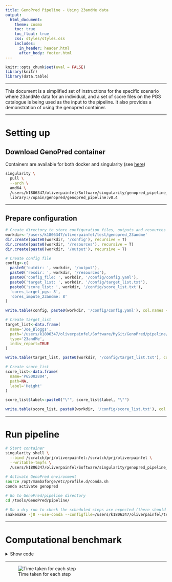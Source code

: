 ```yaml
---
title: GenoPred Pipeline - Using 23andMe data
output: 
  html_document:
    theme: cosmo
    toc: true
    toc_float: true
    css: styles/styles.css
    includes:
      in_header: header.html
      after_body: footer.html
---
```


```r
knitr::opts_chunk$set(eval = FALSE)
library(knitr)
library(data.table)
```

***

This document is a simplified set of instructions for the specific scenario where 23andMe data for an individual, and a set of score files on the PGS catalogue is being used as the input to the pipeline. It also provides a demonstration of using the genopred container.

***

# Setting up

## Download GenoPred container

Containers are available for both docker and singularity (see [here](pipeline_readme.html#containers))

```bash
singularity \
  pull \
  --arch \
  amd64 \
  /users/k1806347/oliverpainfel/Software/singularity/genopred_pipeline_v0.4.sif \
  library://opain/genopred/genopred_pipeline:v0.4
```

***

## Prepare configuration

```r
# Create directory to store configuration files, outputs and resources
workdir<-'/users/k1806347/oliverpainfel/test/genopred_23andme'
dir.create(paste0(workdir, '/config'), recursive = T)
dir.create(paste0(workdir, '/resources'), recursive = T)
dir.create(paste0(workdir, '/output'), recursive = T)

# Create config file
config<-c(
  paste0('outdir: ', workdir, '/output'),
  paste0('resdir: ', workdir, '/resources'),
  paste0('config_file: ', workdir, '/config/config.yaml'),
  paste0('target_list: ', workdir, '/config/target_list.txt'),
  paste0('score_list: ', workdir, '/config/score_list.txt'),
  'cores_target_pgs: 8',
  'cores_impute_23andme: 8'
)

write.table(config, paste0(workdir, '/config/config.yaml'), col.names = F, row.names = F, quote = F)

# Create target_list
target_list<-data.frame(
  name='Joe_Bloggs',
  path='/users/k1806347/oliverpainfel/Software/MyGit/GenoPred/pipeline/test_data/target/23andMe_individual/Joe_Bloggs_genome_0123456789.zip',
  type='23andMe',
  indiv_report=TRUE
)

write.table(target_list, paste0(workdir, '/config/target_list.txt'), col.names=T, row.names=F, quote=F)

# Create score_list
score_list<-data.frame(
  name='PGS002804',
  path=NA,
  label='Height'
)

score_list$label<-paste0("\"", score_list$label, "\"")

write.table(score_list, paste0(workdir, '/config/score_list.txt'), col.names=T, row.names=F, quote=F)
```

***

# Run pipeline

```bash
# Start container
singularity shell \
  --bind /scratch/prj/oliverpainfel:/scratch/prj/oliverpainfel \
  --writable-tmpfs \
  /users/k1806347/oliverpainfel/Software/singularity/genopred_pipeline_v0.4.sif
  
# Activate GenoPred environment
source /opt/mambaforge/etc/profile.d/conda.sh
conda activate genopred

# Go to GenoPred/pipeline directory
cd /tools/GenoPred/pipeline/

# Do a dry run to check the scheduled steps are expected (there should not be any steps saying 'download', and it should not be necessary to build the conda environment)
snakemake -j8 --use-conda --configfile=/users/k1806347/oliverpainfel/test/genopred_23andme/config/config.yaml output_all
```

***

# Computational benchmark

<details><summary>Show code</summary>

```r
bm_files_i<-list.files(path='/users/k1806347/oliverpainfel/test/genopred_23andme/output/reference/benchmarks', full.names = T)

bm_dat_all <- do.call(rbind, lapply(bm_files_i, function(file) {
  tmp <- fread(file)
  tmp$file <- basename(file)
  return(tmp)
}))

# Create rule column
bm_dat_all$rule <- gsub('-.*','',bm_dat_all$file)

# Calculate total wall time
sum(bm_dat_all$s)/60/60 # 4.904476 hours

# Calculate wall time taken by rule
bm_dat_rule_time <- NULL
for (i in unique(bm_dat_all$rule)) {
  bm_dat_rule_time <- rbind(
    bm_dat_rule_time,
    data.frame(
      rule = i,
      time = sum(bm_dat_all$s[bm_dat_all$rule == i])))
}

# Tidy results
bm_dat_rule_time <-
  bm_dat_rule_time[!(bm_dat_rule_time$rule %in% c('ancestry_reporter', 'score_reporter.txt')), ]

bm_dat_rule_time$step<-gsub('_i$','', bm_dat_rule_time$rule)
bm_dat_rule_time$step<-gsub('prep_pgs_','', bm_dat_rule_time$step)

bm_dat_rule_time$step[bm_dat_rule_time$rule == 'format_target_i']<-'Target QC'
bm_dat_rule_time$step[bm_dat_rule_time$rule == 'impute_23andme_i']<-'Imputation'
bm_dat_rule_time$step[bm_dat_rule_time$rule == 'sumstat_prep_i']<-'GWAS QC'
bm_dat_rule_time$step[bm_dat_rule_time$rule == 'indiv_report_i']<-'Report Creation'
bm_dat_rule_time$step[bm_dat_rule_time$rule == 'ancestry_inference_i']<-'Ancestry Inference'
bm_dat_rule_time$step[bm_dat_rule_time$rule == 'target_pgs_i']<-'Target Scoring'
bm_dat_rule_time$step[bm_dat_rule_time$rule == 'prep_pgs_external_i']<-'Score file QC'
bm_dat_rule_time$step[bm_dat_rule_time$rule == 'download_pgs_external']<-'Download score file'

#######
# Create a pie chart
#######

data <- data.frame(
  category = bm_dat_rule_time$step,
  values = bm_dat_rule_time$time
)

data$category<-factor(data$category, 
                      levels = c('Imputation',
                                 'Target QC',
                                 'Ancestry Inference',
                                 'Download score file',
                                 'Score file QC',
                                 'Target Scoring',
                                 'Report Creation'))

data<-data[order(data$category),]

data$perc<-data$values/sum(data$values)*100
data$cum_perc<-cumsum(data$perc)

for(i in 1:length(data$category)) {
  data$start[i] <- ifelse(i == 1, 0, data$end[i - 1])
  data$end[i] <- data$cum_perc[i]
  data$label_position[i] <- data$cum_perc[i] - data$perc[i] / 2
}

data$time_clean<-NA
data$time_clean[data$values < 60] <-
  paste0(round(data$values[data$values < 60], 1), ' sec')
data$time_clean[data$values > 60] <-
  paste0(round(data$values[data$values > 60] / 60, 1), ' min')
data$time_clean[data$values > 3600] <-
  paste0(round(data$values[data$values > 3600] / 60 / 60, 1), ' hr')

data$label<-paste0(data$category,
                   "\n(", data$time_clean, ', ',
                   round(data$perc,1),"%)")

library(ggplot2)
library(ggrepel)

png('~/oliverpainfel/Software/MyGit/GenoPred/docs/Images/Benchmark/23andme_benchmark.png', res=300, width=2500, height=1000, units = 'px')

set.seed(1)
ggplot(data,
       aes(
         xmin = start,
         xmax = end,
         ymin = 0,
         ymax = 0.1,
         fill = category
       )) +
  geom_rect(colour='black', size=0.1) +
  geom_text_repel(
    aes(
      x = label_position,
      y = 0.1,
      label = label,
      segment.square  = T,
      segment.inflect = T
    ),
    force = 100,
    nudge_y           = 0.15,
    hjust = 0.5,
    segment.size      = 0.3,
    segment.curvature = -0.1,
    segment.color='darkgrey',
    box.padding=0.6,
  ) +
  scale_x_continuous(breaks = seq(0, 100, by = 20)) +
  coord_cartesian(clip = "off", xlim = c(-20, 120), ylim = c(0, 0.3)) +
  labs(x='Time (%)') +
  theme(
    axis.title.y = element_blank(),
    axis.text.y = element_blank(),
    axis.ticks.y = element_blank(),
    axis.line.y = element_blank(),
    axis.line.x = element_line(color = "black", size = 0.5),
    panel.grid.major.y = element_blank(),
    panel.grid.minor.y = element_blank(),
    panel.grid.major.x = element_blank(),
    panel.grid.minor.x = element_blank(),
    legend.position = "none",
    plot.background = element_rect(fill = "white", color = NA),
    panel.background = element_rect(fill = "white", color = NA)
  )

dev.off()

```

</details>

***

<div class="centered-container">
<div class="rounded-image-container">
![Time taken for each step](Images/Benchmark/23andme_benchmark.png)
</div>
</div>


